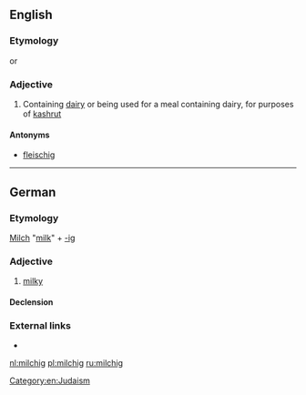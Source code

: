 ==English==

===Etymology===
{{etyl|yi|en}} {{term|מילכיק|tr=milkhik|lang=yi}} or {{etyl|de|en}} {{term|milchig|lang=de||milky}}

===Adjective===
{{en-adj|-}}

# Containing [[dairy]] or being used for a meal containing dairy, for purposes of [[kashrut]]

====Antonyms====
* [[fleischig]]

[[Category:en:Judaism]]

----

==German==

===Etymology===
[[Milch]] "[[milk]]" + [[-ig]]

===Adjective===
{{de-adj|milchiger|milchigsten}}

# [[milky]]

====Declension====
{{de-decl-adj|milchig|milchiger|milchigst}}

===External links===
* {{R:Duden}}

[[nl:milchig]]
[[pl:milchig]]
[[ru:milchig]]